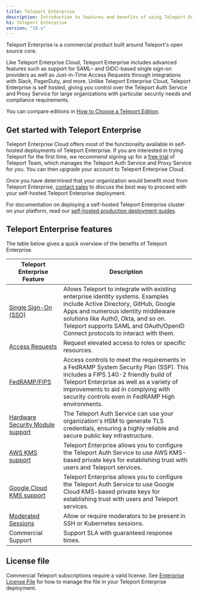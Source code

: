 ```yaml
---
title: Teleport Enterprise
description: Introduction to features and benefits of using Teleport Enterprise. Why upgrade to Teleport Enterprise?
h1: Teleport Enterprise
version: "15.x"
---
```


Teleport Enterprise is a commercial product built around Teleport's open source
core.

Like Teleport Enterprise Cloud, Teleport Enterprise includes advanced features
such as support for SAML– and OIDC-based single sign-on providers as well as
Just-in-Time Access Requests through integrations with Slack, PagerDuty, and
more. Unlike Teleport Enterprise Cloud, Teleport Enterprise is self hosted,
giving you control over the Teleport Auth Service and Proxy Service for large
organizations with particular security needs and compliance requirements.

You can compare editions in [How to Choose a Teleport
Edition](/docs/choose-an-edition/introduction).

## Get started with Teleport Enterprise

Teleport Enterprise Cloud offers most of the functionality available in
self-hosted deployments of Teleport Enterprise. If you are interested in trying
Teleport for the first time, we recommend signing up for a [free
trial](https://goteleport.com/signup) of Teleport Team, which manages the
Teleport Auth Service and Proxy Service for you. You can then upgrade your
account to Teleport Enterprise Cloud.

Once you have determined that your organization would benefit most from Teleport
Enterprise, [contact sales](https://goteleport.com/signup/enterprise/) to
discuss the best way to proceed with your self-hosted Teleport Enterprise
deployment.

For documentation on deploying a self-hosted Teleport Enterprise cluster on your
platform, read  our [self-hosted production deployment
guides](/docs/deploy-a-cluster/introduction).

## Teleport Enterprise features

The table below gives a quick overview of the benefits of Teleport Enterprise.

| Teleport Enterprise Feature                                                         | Description                                                                                                                                                                                                                                                                             |
| ----------------------------------------------------------------------------------- | --------------------------------------------------------------------------------------------------------------------------------------------------------------------------------------------------------------------------------------------------------------------------------------- |
| [Single Sign-On (SSO)](/docs/access-controls/sso)                                   | Allows Teleport to integrate with existing enterprise identity systems. Examples include Active Directory, GitHub, Google Apps and numerous identity middleware solutions like Auth0, Okta, and so on. Teleport supports SAML and OAuth/OpenID Connect protocols to interact with them. |
| [Access Requests](/docs/access-controls/access-requests)                            | Request elevated access to roles or specific resources.                                                                                                                                                                                                                                 |
| [FedRAMP/FIPS](/docs/access-controls/compliance-frameworks/fedramp)                 | Access controls to meet the requirements in a FedRAMP System Security Plan (SSP). This includes a FIPS 140-2 friendly build of Teleport Enterprise as well as a variety of improvements to aid in complying with security controls even in FedRAMP High environments.                   |
| [Hardware Security Module support](/docs/choose-an-edition/teleport-enterprise/hsm) | The Teleport Auth Service can use your organization's HSM to generate TLS credentials, ensuring a highly reliable and secure public key infrastructure.                                                                                                                                 |
| [AWS KMS support](/docs/choose-an-edition/teleport-enterprise/aws-kms)              | Teleport Enterprise allows you to configure the Teleport Auth Service to use AWS KMS-based private keys for establishing trust with users and Teleport services.                                                                                                                        |
| [Google Cloud KMS support](/docs/choose-an-edition/teleport-enterprise/gcp-kms)     | Teleport Enterprise allows you to configure the Teleport Auth Service to use Google Cloud KMS-based private keys for establishing trust with users and Teleport services.                                                                                                               |
| [Moderated Sessions](/docs/access-controls/guides/moderated-sessions)               | Allow or require moderators to be present in SSH or Kubernetes sessions.                                                                                                                                                                                                                |
| Commercial Support                                                                  | Support SLA with guaranteed response times.                                                                                                                                                                                                                                             |

## License file

Commercial Teleport subscriptions require a valid license. See [Enterprise
License File](/docs/choose-an-edition/teleport-enterprise/license) for how to manage the file in your Teleport
Enterprise deployment.

